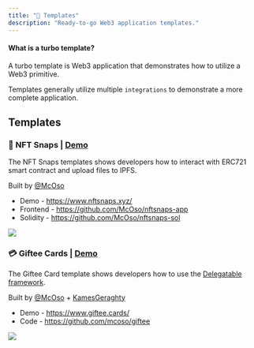 ```yaml
---
title: "🎨 Templates"
description: "Ready-to-go Web3 application templates."
---
```


#### What is a turbo template?

A turbo template is Web3 application that demonstrates how to utilize a Web3 primitive.

Templates generally utilize multiple `integrations` to demonstrate a more complete application. 

## Templates

### 🫰 NFT Snaps | [Demo](https://www.nftsnaps.xyz/)
The NFT Snaps templates shows developers how to interact with ERC721 smart contract and upload files to IPFS.

Built by [@McOso](https://twitter.com/McOso_)
- Demo - https://www.nftsnaps.xyz/
- Frontend - https://github.com/McOso/nftsnaps-app
- Solidity - https://github.com/McOso/nftsnaps-sol

<img src="/assets/template-nft-snaps.png"/>

### 💳 Giftee Cards | [Demo](https://www.giftee.cards/)
The Giftee Card template shows developers how to use the [Delegatable framework](https://delegatable.org/).

Built by [@McOso](https://twitter.com/McOso_) + [KamesGeraghty](https://twitter.com/KamesGeraghty)
- Demo - https://www.giftee.cards/
- Code - https://github.com/mcoso/giftee

<img src="/assets/template-giftee.png"/>